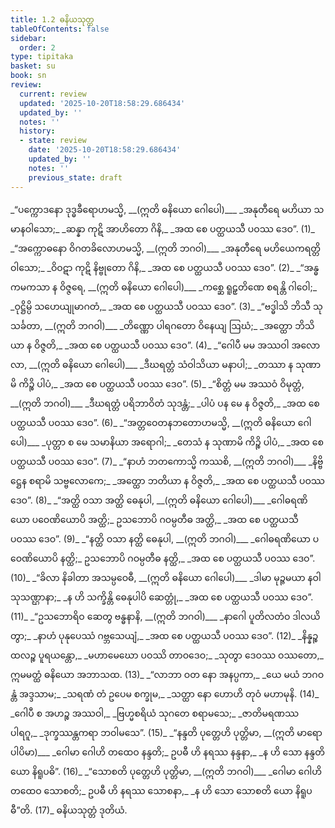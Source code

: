 ```yaml
---
title: 1.2 ဓနိယသုတ္တ
tableOfContents: false
sidebar:
  order: 2
type: tipitaka
basket: su
book: sn
review:
  current: review
  updated: '2025-10-20T18:58:29.686434'
  updated_by: ''
  notes: ''
  history:
  - state: review
    date: '2025-10-20T18:58:29.686434'
    updated_by: ''
    notes: ''
    previous_state: draft
---
```



<DynamicBreadcrumb />


<ReviewStatus review={frontmatter.review} showDetails={true} />

<HypothesisAnnotation frontmatter={frontmatter} />

<Division number="18" book="sn" e="ch" v="18" p="282">

<Paragraph number="20" type="verses" book="sn">
_“ပက္ကောဒနော ဒုဒ္ဓခီရောဟမသ္မိ, __(ဣတိ ဓနိယော ဂေါပေါ)___  
_အနုတီရေ မဟိယာ သမာနဝါသော;_  
_ဆန္နာ ကုဋိ အာဟိတော ဂိနိ,_  
_အထ စေ ပတ္ထယသီ ပဝဿ ဒေဝ”. (1)_  

</Paragraph>

</Division>
<Division number="19" book="sn" e="ch" v="18" p="282">

<Paragraph number="21" type="verses" book="sn">
_“အက္ကောဓနော ဝိဂတခိလောဟမသ္မိ, __(ဣတိ ဘဂဝါ)___  
_အနုတီရေ မဟိယေကရတ္တိဝါသော;_  
_ဝိဝဋာ ကုဋိ နိဗ္ဗုတော ဂိနိ,_  
_အထ စေ ပတ္ထယသီ ပဝဿ ဒေဝ”. (2)_  

</Paragraph>

</Division>
<Division number="20" book="sn" e="ch" v="18" p="282">

<Paragraph number="22" type="verses" book="sn">
_“အန္ဓကမကသာ န ဝိဇ္ဇရေ, __(ဣတိ ဓနိယော ဂေါပေါ)___  
_ကစ္ဆေ ရူဠှတိဏေ စရန္တိ ဂါဝေါ;_  
_ဝုဋ္ဌိမ္ပိ သဟေယျုမာဂတံ,_  
_အထ စေ ပတ္ထယသီ ပဝဿ ဒေဝ”. (3)_  

</Paragraph>

</Division>
<Division number="21" book="sn" e="ch" v="18" p="282">

<Paragraph number="23" type="verses" book="sn">
_“ဗဒ္ဓါသိ ဘိသီ သုသင်္ခတာ, __(ဣတိ ဘဂဝါ)___  
_တိဏ္ဏော ပါရဂတော ဝိနေယျ ဩဃံ;_  
_အတ္ထော ဘိသိယာ န ဝိဇ္ဇတိ,_  
_အထ စေ ပတ္ထယသီ ပဝဿ ဒေဝ”. (4)_  

</Paragraph>

</Division>
<Division number="22" book="sn" e="ch" v="18" p="282">

<Paragraph number="24" type="verses" book="sn">
_“ဂေါပီ မမ အဿဝါ အလောလာ, __(ဣတိ ဓနိယော ဂေါပေါ)___  
_ဒီဃရတ္တံ သံဝါသိယာ မနာပါ;_  
_တဿာ န သုဏာမိ ကိဉ္စိ ပါပံ,_  
_အထ စေ ပတ္ထယသီ ပဝဿ ဒေဝ”. (5)_  

</Paragraph>

</Division>
<Division number="23" book="sn" e="ch" v="18" p="282">

<Paragraph number="25" type="verses" book="sn">
_“စိတ္တံ မမ အဿဝံ ဝိမုတ္တံ, __(ဣတိ ဘဂဝါ)___  
_ဒီဃရတ္တံ ပရိဘာဝိတံ သုဒန္တံ;_  
_ပါပံ ပန မေ န ဝိဇ္ဇတိ,_  
_အထ စေ ပတ္ထယသီ ပဝဿ ဒေဝ”. (6)_  

</Paragraph>

</Division>
<Division number="24" book="sn" e="ch" v="18" p="283">

<Paragraph number="26" type="verses" book="sn">
_“အတ္တဝေတနဘတောဟမသ္မိ, __(ဣတိ ဓနိယော ဂေါပေါ)___  
_ပုတ္တာ စ မေ သမာနိယာ အရောဂါ;_  
_တေသံ န သုဏာမိ ကိဉ္စိ ပါပံ,_  
_အထ စေ ပတ္ထယသီ ပဝဿ ဒေဝ”. (7)_  

</Paragraph>

</Division>
<Division number="25" book="sn" e="ch" v="18" p="283">

<Paragraph number="27" type="verses" book="sn">
_“နာဟံ ဘတကောသ္မိ ကဿစိ, __(ဣတိ ဘဂဝါ)___  
_နိဗ္ဗိဋ္ဌေန စရာမိ သဗ္ဗလောကေ;_  
_အတ္ထော ဘတိယာ န ဝိဇ္ဇတိ,_  
_အထ စေ ပတ္ထယသီ ပဝဿ ဒေဝ”. (8)_  

</Paragraph>

</Division>
<Division number="26" book="sn" e="ch" v="18" p="283">

<Paragraph number="28" type="verses" book="sn">
_“အတ္ထိ ဝသာ အတ္ထိ ဓေနုပါ, __(ဣတိ ဓနိယော ဂေါပေါ)___  
_ဂေါဓရဏိယော ပဝေဏိယောပိ အတ္ထိ;_  
ဥသဘောပိ ဂဝမ္ပတီဓ အတ္ထိ,_  
_အထ စေ ပတ္ထယသီ ပဝဿ ဒေဝ”. (9)_  

</Paragraph>

</Division>
<Division number="27" book="sn" e="ch" v="18" p="283">

<Paragraph number="29" type="verses" book="sn">
_“နတ္ထိ ဝသာ နတ္ထိ ဓေနုပါ, __(ဣတိ ဘဂဝါ)___  
_ဂေါဓရဏိယော ပဝေဏိယောပိ နတ္ထိ;_  
ဥသဘောပိ ဂဝမ္ပတီဓ နတ္ထိ,_  
_အထ စေ ပတ္ထယသီ ပဝဿ ဒေဝ”. (10)_  

</Paragraph>

</Division>
<Division number="28" book="sn" e="ch" v="18" p="283">

<Paragraph number="30" type="verses" book="sn">
_“ခိလာ နိခါတာ အသမ္ပဝေဓီ, __(ဣတိ ဓနိယော ဂေါပေါ)___  
_ဒါမာ မုဉ္ဇမယာ နဝါ သုသဏ္ဌာနာ;_  
_န ဟိ သက္ခိန္တိ ဓေနုပါပိ ဆေတ္တုံ,_  
_အထ စေ ပတ္ထယသီ ပဝဿ ဒေဝ”. (11)_  

</Paragraph>

</Division>
<Division number="29" book="sn" e="ch" v="18" p="283">

<Paragraph number="31" type="verses" book="sn">
_“ဥသဘောရိဝ ဆေတွ ဗန္ဓနာနိ, __(ဣတိ ဘဂဝါ)___  
_နာဂေါ ပူတိလတံဝ ဒါလယိတွာ;_  
_နာဟံ ပုနုပေဿံ ဂဗ္ဘသေယျံ,_  
_အထ စေ ပတ္ထယသီ ပဝဿ ဒေဝ”. (12)_  

</Paragraph>

</Division>
<Division number="30" book="sn" e="ch" v="18" p="283">

<Paragraph number="32" type="verses" book="sn">
_နိန္နဉ္စ ထလဉ္စ ပူရယန္တော,_  
_မဟာမေဃော ပဝဿိ တာဝဒေဝ;_  
_သုတွာ ဒေဝဿ ဝဿတော,_  
ဣမမတ္ထံ ဓနိယော အဘာသထ. (13)_  

</Paragraph>

</Division>
<Division number="31" book="sn" e="ch" v="18" p="284">

<Paragraph number="33" type="verses" book="sn">
_“လာဘာ ဝတ နော အနပ္ပကာ,_  
_ယေ မယံ ဘဂဝန္တံ အဒ္ဒသာမ;_  
_သရဏံ တံ ဥပေမ စက္ခုမ,_  
_သတ္ထာ နော ဟောဟိ တုဝံ မဟာမုနိ. (14)_  

</Paragraph>

</Division>
<Division number="32" book="sn" e="ch" v="18" p="284">

<Paragraph number="34" type="verses" book="sn">
_ဂေါပီ စ အဟဉ္စ အဿဝါ,_  
_ဗြဟ္မစရိယံ သုဂတေ စရာမသေ;_  
_ဇာတိမရဏဿ ပါရဂူ,_  
_ဒုက္ခဿန္တကရာ ဘဝါမသေ”. (15)_  

</Paragraph>

</Division>
<Division number="33" book="sn" e="ch" v="18" p="284">

<Paragraph number="35" type="verses" book="sn">
_“နန္ဒတိ ပုတ္တေဟိ ပုတ္တိမာ, __(ဣတိ မာရော ပါပိမာ)___  
_ဂေါမာ ဂေါဟိ တထေဝ နန္ဒတိ;_  
ဥပဓီ ဟိ နရဿ နန္ဒနာ,_  
_န ဟိ သော နန္ဒတိ ယော နိရူပဓိ”. (16)_  

</Paragraph>

</Division>
<Division number="34" book="sn" e="ch" v="18" p="284">

<Paragraph number="36" type="verses" book="sn">
_“သောစတိ ပုတ္တေဟိ ပုတ္တိမာ, __(ဣတိ ဘဂဝါ)___  
_ဂေါမာ ဂေါဟိ တထေဝ သောစတိ;_  
ဥပဓီ ဟိ နရဿ သောစနာ,_  
_န ဟိ သော သောစတိ ယော နိရူပဓီ”တိ. (17)_  


</Paragraph>
</Division>

<Paragraph number="37" type="center" book="sn">
ဓနိယသုတ္တံ ဒုတိယံ.
</Paragraph>